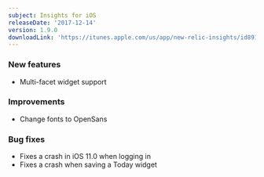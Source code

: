 ```yaml
---
subject: Insights for iOS
releaseDate: '2017-12-14'
version: 1.9.0
downloadLink: 'https://itunes.apple.com/us/app/new-relic-insights/id891431652?mt=8'
---
```


### New features

* Multi-facet widget support

### Improvements

* Change fonts to OpenSans

### Bug fixes

* Fixes a crash in iOS 11.0 when logging in
* Fixes a crash when saving a Today widget
